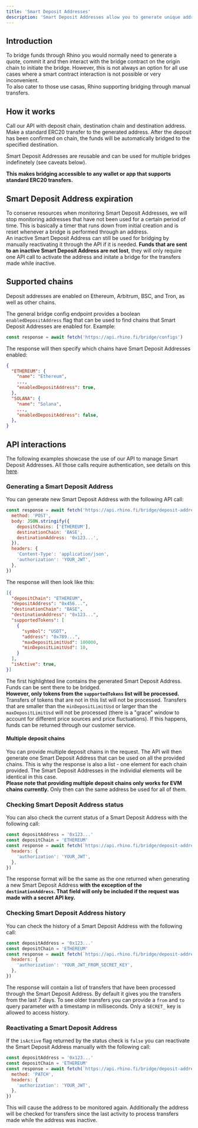 ```yaml
---
title: 'Smart Deposit Addresses'
description: 'Smart Deposit Addresses allow you to generate unique addresses that automatically bridge assets to a specified destination upon receiving a transfer.'
---
```



<DepositAddressDisclaimer />

## Introduction

To bridge funds through Rhino you would normally need to generate a quote, commit it and then interact with the bridge contract on the origin chain to initiate the bridge. However, this is not always an option for all use cases where a smart contract interaction is not possible or very inconvenient.  
To also cater to those use casas, Rhino supporting bridging through manual transfers.

## How it works

<Steps>
  <Step title="Generate address">
    Call our API with deposit chain, destination chain and destination address.
  </Step>
  <Step title="Transfer funds">
    Make a standard ERC20 transfer to the generated address.
  </Step>
  <Step title="Receive funds">
    After the deposit has been confirmed on chain, the funds will be automatically bridged to the specified destination.
  </Step>
</Steps>

Smart Deposit Addresses are reusable and can be used for multiple bridges indefinetely (see caveats below).

**This makes bridging accessible to any wallet or app that supports standard ERC20 transfers.**

## Smart Deposit Address expiration

To conserve resources when monitoring Smart Deposit Addresses, we will stop monitoring addresses that have not been used for a certain period of time. This is basically a timer that runs down from initial creation and is reset whenever a bridge is performed through an address.  
An inactive Smart Deposit Address can still be used for bridging by manually reactivating it through the API if it is needed. **Funds that are sent to an inactive Smart Deposit Address are not lost**, they will only require one API call to activate the address and initate a bridge for the transfers made while inactive.

## Supported chains

Deposit addresses are enabled on Ethereum, Arbitrum, BSC, and Tron, as well as other chains.

The general bridge config endpoint provides a boolean `enabledDepositAddress` flag that can be used to find chains that Smart Deposit Addresses are enabled for. Example:

```javascript
const response = await fetch('https://api.rhino.fi/bridge/configs')
```

The response will then specify which chains have Smart Deposit Addresses enabled:

```json {5,10}
{
  "ETHEREUM": {
    "name": "Ethereum",
    ...,
    "enabledDepositAddress": true,
  },
  "SOLANA": {
    "name": "Solana",
    ...,
    "enabledDepositAddress": false,
  },
}
```


## API interactions

The following examples showcase the use of our API to manage Smart Deposit Addresses. All those calls require authentication, see details on this [here](/api-integration/authentication).

### Generating a Smart Deposit Address

You can generate new Smart Deposit Address with the following API call:

```javascript
const response = await fetch('https://api.rhino.fi/bridge/deposit-addresses', {
  method: 'POST',
  body: JSON.stringify({
    depositChains: ['ETHEREUM'],
    destinationChain: 'BASE',
    destinationAddress: '0x123...',
  }),
  headers: {
    'Content-Type': 'application/json',
    'authorization': 'YOUR_JWT',
  },
})
```

The response will then look like this:

```json {3,6}
[{
  "depositChain": "ETHEREUM",
  "depositAddress": "0x456...",
  "destinationChain": "BASE",
  "destinationAddress": "0x123...",
  "supportedTokens": [
    {
      "symbol": "USDT",
      "address": "0x789...",
      "maxDepositLimitUsd": 100000,
      "minDepositLimitUsd": 10,
    }
  ],
  "isActive": true,
}]
```

The first highlighted line contains the generated Smart Deposit Address. Funds can be sent there to be bridged.  
**However, only tokens from the `supportedTokens` list will be processed.** Transfers of tokens that are not in this list will not be processed. Transfers that are smaller than the `minDepositLimitUsd` or larger than the `maxDepositLimitUsd` will not be processed (there is a "grace" window to account for different price sources and price fluctuations). If this happens, funds can be returned through our customer service.

#### Multiple deposit chains

You can provide multiple deposit chains in the request. The API will then generate one Smart Deposit Address that can be used on all the provided chains. This is why the response is also a list - one element for each chain provided. The Smart Deposit Addresses in the individial elements will be identical in this case.  
**Please note that providing multiple deposit chains only works for EVM chains currently.** Only then can the same address be used for all of them.

### Checking Smart Deposit Address status

You can also check the current status of a Smart Deposit Address with the following call:

```javascript
const depositAddress = '0x123...'
const depositChain = 'ETHEREUM'
const response = await fetch(`https://api.rhino.fi/bridge/deposit-addresses/${depositAddress}/${depositChain}`, {
  headers: {
    'authorization': 'YOUR_JWT',
  },
})
```

The response format will be the same as the one returned when generating a new Smart Deposit Address **with the exception of the `destinationAddress`. That field will only be included if the request was made with a secret API key.**

### Checking Smart Deposit Address history

You can check the history of a Smart Deposit Address with the following call:

```javascript
const depositAddress = '0x123...'
const depositChain = 'ETHEREUM'
const response = await fetch(`https://api.rhino.fi/bridge/deposit-addresses/${depositAddress}/${depositChain}/history`, {
  headers: {
    'authorization': 'YOUR_JWT_FROM_SECRET_KEY',
  },
})
```

The response will contain a list of transfers that have been processed through the Smart Deposit Address. By default it gives you the transfers from the last 7 days. To see older transfers you can provide a `from` and `to` query parameter with a timestamp in milliseconds. Only a `SECRET_` key is allowed to access history.

### Reactivating a Smart Deposit Address

If the `isActive` flag returned by the status check is `false` you can reactivate the Smart Deposit Address manually with the following call:

```javascript
const depositAddress = '0x123...'
const depositChain = 'ETHEREUM'
const response = await fetch(`https://api.rhino.fi/bridge/deposit-addresses/${depositAddress}/${depositChain}/activate`, {
  method: 'PATCH',
  headers: {
    'authorization': 'YOUR_JWT',
  },
})
```

This will cause the address to be monitored again. Additionally the address will be checked for transfers since the last activity to process transfers made while the address was inactive.

